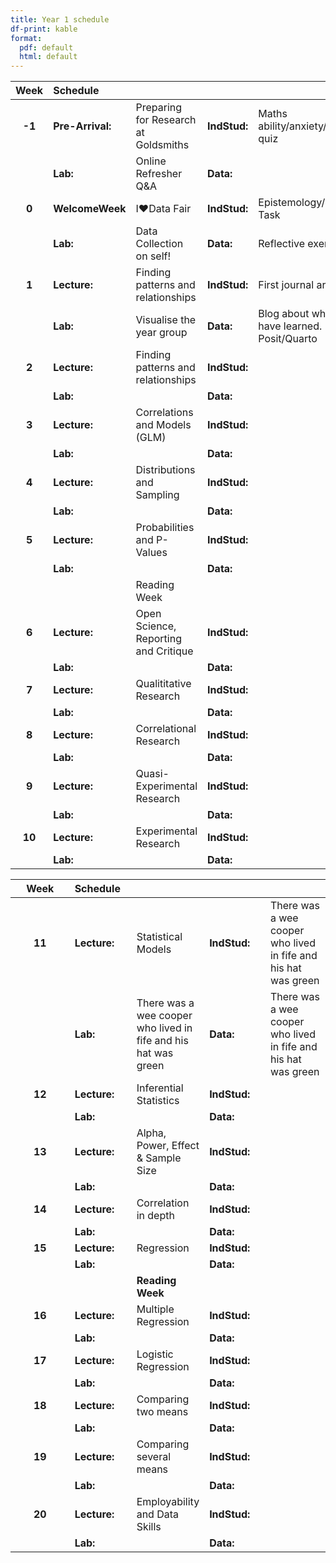 ```yaml
---
title: Year 1 schedule
df-print: kable
format: 
  pdf: default
  html: default
---
```


|  Week  | Schedule         |                                      |              |                                                |
|:-------------:|:--------------|:--------------|:--------------|:--------------|
| **-1** | **Pre-Arrival:** | Preparing for Research at Goldsmiths | **IndStud:** | Maths ability/anxiety/refresher quiz           |
|        | **Lab:**         | Online Refresher Q&A                 | **Data:**    |                                                |
| **0**  | **WelcomeWeek**  | I❤️Data Fair                         | **IndStud:** | Epistemology/Ontology Task                     |
|        | **Lab:**         | Data Collection on self!             | **Data:**    | Reflective exercise                            |
| **1**  | **Lecture:**     | Finding patterns and relationships   | **IndStud:** | First journal article!                         |
|        | **Lab:**         | Visualise the year group             | **Data:**    | Blog about what you have learned. Posit/Quarto |
| **2**  | **Lecture:**     | Finding patterns and relationships   | **IndStud:** |                                                |
|        | **Lab:**         |                                      | **Data:**    |                                                |
| **3**  | **Lecture:**     | Correlations and Models (GLM)        | **IndStud:** |                                                |
|        | **Lab:**         |                                      | **Data:**    |                                                |
| **4**  | **Lecture:**     | Distributions and Sampling           | **IndStud:** |                                                |
|        | **Lab:**         |                                      | **Data:**    |                                                |
| **5**  | **Lecture:**     | Probabilities and P-Values           | **IndStud:** |                                                |
|        | **Lab:**         |                                      | **Data:**    |                                                |
|        |                  | Reading Week                         |              |                                                |
| **6**  | **Lecture:**     | Open Science, Reporting and Critique | **IndStud:** |                                                |
|        | **Lab:**         |                                      | **Data:**    |                                                |
| **7**  | **Lecture:**     | Qualititative Research               | **IndStud:** |                                                |
|        | **Lab:**         |                                      | **Data:**    |                                                |
| **8**  | **Lecture:**     | Correlational Research               | **IndStud:** |                                                |
|        | **Lab:**         |                                      | **Data:**    |                                                |
| **9**  | **Lecture:**     | Quasi-Experimental Research          | **IndStud:** |                                                |
|        | **Lab:**         |                                      | **Data:**    |                                                |
| **10** | **Lecture:**     | Experimental Research                | **IndStud:** |                                                |
|        | **Lab:**         |                                      | **Data:**    |                                                |

\newpage

|  Week  | Schedule     |                                                                |              |                                                                |
|:-------------:|:--------------|:--------------|:--------------|:--------------|
| **11** | **Lecture:** | Statistical Models                                             | **IndStud:** | There was a wee cooper who lived in fife and his hat was green |
|        | **Lab:**     | There was a wee cooper who lived in fife and his hat was green | **Data:**    | There was a wee cooper who lived in fife and his hat was green |
| **12** | **Lecture:** | Inferential Statistics                                         | **IndStud:** |                                                                |
|        | **Lab:**     |                                                                | **Data:**    |                                                                |
| **13** | **Lecture:** | Alpha, Power, Effect & Sample Size                             | **IndStud:** |                                                                |
|        | **Lab:**     |                                                                | **Data:**    |                                                                |
| **14** | **Lecture:** | Correlation in depth                                           | **IndStud:** |                                                                |
|        | **Lab:**     |                                                                | **Data:**    |                                                                |
| **15** | **Lecture:** | Regression                                                     | **IndStud:** |                                                                |
|        | **Lab:**     |                                                                | **Data:**    |                                                                |
|        |              | **Reading Week**                                               |              |                                                                |
| **16** | **Lecture:** | Multiple Regression                                            | **IndStud:** |                                                                |
|        | **Lab:**     |                                                                | **Data:**    |                                                                |
| **17** | **Lecture:** | Logistic Regression                                            | **IndStud:** |                                                                |
|        | **Lab:**     |                                                                | **Data:**    |                                                                |
| **18** | **Lecture:** | Comparing two means                                            | **IndStud:** |                                                                |
|        | **Lab:**     |                                                                | **Data:**    |                                                                |
| **19** | **Lecture:** | Comparing several means                                        | **IndStud:** |                                                                |
|        | **Lab:**     |                                                                | **Data:**    |                                                                |
| **20** | **Lecture:** | Employability and Data Skills                                  | **IndStud:** |                                                                |
|        | **Lab:**     |                                                                | **Data:**    |                                                                |

